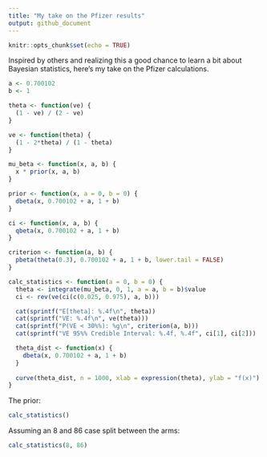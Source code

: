 ```yaml
---
title: "My take on the Pfizer results"
output: github_document
---
```


```r
knitr::opts_chunk$set(echo = TRUE)
```

Inspired by others and realizing this a good chance to learn a bit about Bayesian statistics, here's my take on the Pfizer calculations.

```r
a <- 0.700102
b <- 1

theta <- function(ve) {
  (1 - ve) / (2 - ve)
}

ve <- function(theta) {
  (1 - 2*theta) / (1 - theta)
}

mu_beta <- function(x, a, b) {
  x * prior(x, a, b)
}

prior <- function(x, a = 0, b = 0) {
  dbeta(x, 0.700102 + a, 1 + b)
}

ci <- function(x, a, b) {
  qbeta(x, 0.700102 + a, 1 + b)
}

criterion <- function(a, b) {
  pbeta(theta(0.3), 0.700102 + a, 1 + b, lower.tail = FALSE)
}

calc_statistics <- function(a = 0, b = 0) {
  theta <- integrate(mu_beta, 0, 1, a = a, b = b)$value
  ci <- rev(ve(ci(c(0.025, 0.975), a, b)))

  cat(sprintf("E[theta]: %.4f\n", theta))
  cat(sprintf("VE: %.4f\n", ve(theta)))
  cat(sprintf("P(VE < 30%%): %g\n", criterion(a, b)))
  cat(sprintf("VE 95%% Credible Interval: %.4f, %.4f", ci[1], ci[2]))

  theta_dist <- function(x) {
    dbeta(x, 0.700102 + a, 1 + b)
  }
  
  curve(theta_dist, n = 1000, xlab = expression(theta), ylab = "f(x)")
}
```

The prior:

```r
calc_statistics()
```

Assuming an 8 and 86 case split between the arms:

```r
calc_statistics(8, 86)
```

